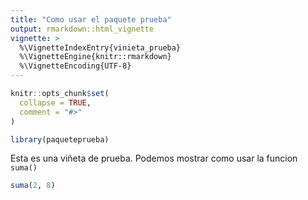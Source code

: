 ```yaml
---
title: "Como usar el paquete prueba"
output: rmarkdown::html_vignette
vignette: >
  %\VignetteIndexEntry{vinieta_prueba}
  %\VignetteEngine{knitr::rmarkdown}
  %\VignetteEncoding{UTF-8}
---
```


```r
knitr::opts_chunk$set(
  collapse = TRUE,
  comment = "#>"
)
```

```r
library(paqueteprueba)
```

Esta es una viñeta de prueba. Podemos mostrar como usar la funcion `suma()`

```r
suma(2, 8)
```

